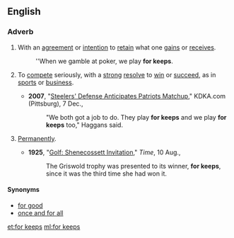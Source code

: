 ==English==

===Adverb===
{{en-adv|head=[[for]] [[keeps]]|-}}

# {{idiomatic|gaming}} With an [[agreement]] or [[intention]] to [[retain]] what one [[gain]]s or [[receive]]s.
#: ''When we gamble at poker, we play '''for keeps'''.
# {{idiomatic|by extension|informal}} To [[compete]] seriously, with a [[strong]] [[resolve]] to [[win]] or [[succeed]], as in [[sports]] or [[business]].
#* '''2007''', "[http://kdka.com/sports/Steelers.Patriots.history.2.606567.html Steelers' Defense Anticipates Patriots Matchup]," KDKA.com (Pittsburg), 7 Dec.,
#*:"We both got a job to do. They play '''for keeps''' and we play '''for keeps''' too," Haggans said.
# {{idiomatic|informal}} [[permanently|Permanently]].
#* '''1925''', "[http://www.time.com/time/magazine/article/0,9171,720731,00.html Golf: Shenecossett Invitation]," ''Time'', 10 Aug.,
#*: The Griswold trophy was presented to its winner, '''for keeps''', since it was the third time she had won it.

====Synonyms====
* [[for good]]
* [[once and for all]]

[[et:for keeps]]
[[ml:for keeps]]